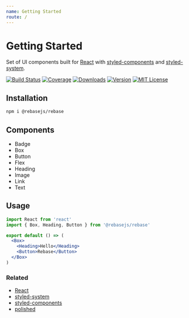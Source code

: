 ```yaml
---
name: Getting Started
route: /
---
```



# Getting Started

Set of UI components built for [React][] with [styled-components][] and [styled-system][].

[![Build Status][badge]][travis]
[![Coverage][coverage-badge]][coverage]
[![Downloads][downloads-badge]][npm]
[![Version][version-badge]][npm]
[![MIT License][license-badge]](LICENSE.md)

[badge]: https://flat.badgen.net/travis/rebasejs/rebase/master
[travis]: https://travis-ci.org/rebasejs/rebase
[coverage-badge]: https://flat.badgen.net/codecov/c/github/rebasejs/rebase
[coverage]: https://codecov.io/github/rebasejs/rebase
[downloads-badge]: https://flat.badgen.net/npm/dw/@rebasejs/rebase
[version-badge]: https://flat.badgen.net/npm/v/@rebasejs/rebase
[license-badge]: https://flat.badgen.net/badge/license/MIT/blue
[npm]: https://npmjs.com/package/@rebasejs/rebase

## Installation

```bash
npm i @rebasejs/rebase
```

## Components

- <Link to="/components/badge">Badge</Link>
- <Link to="/components/box">Box</Link>
- <Link to="/components/button">Button</Link>
- <Link to="/components/flex">Flex</Link>
- <Link to="/components/heading">Heading</Link>
- <Link to="/components/image">Image</Link>
- <Link to="/components/link">Link</Link>
- <Link to="/components/text">Text</Link>

## Usage

```jsx
import React from 'react'
import { Box, Heading, Button } from '@rebasejs/rebase'

export default () => (
  <Box>
    <Heading>Hello</Heading>
    <Button>Rebase</Button>
  </Box>
)
```

### Related

- [React][]
- [styled-system][]
- [styled-components][]
- [polished][]

[https://rebasejs.com]: https://rebasejs.com
[react]: https://reactjs.org/
[styled-components]: https://www.styled-components.com/
[styled-system]: https://styled-system.com/
[polished]: https://polished.js.org/
